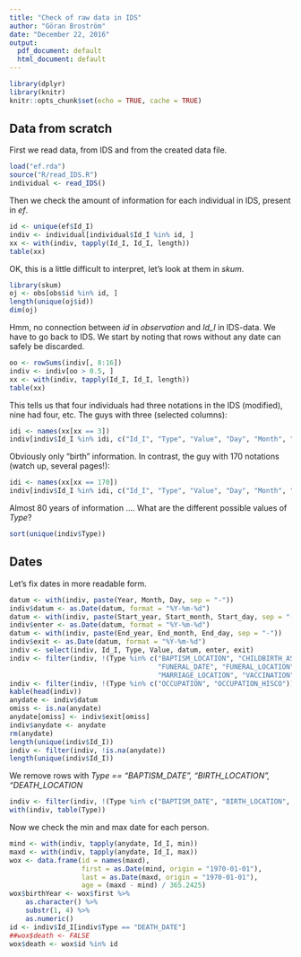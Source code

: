 ```yaml
---
title: "Check of raw data in IDS"
author: "Göran Broström"
date: "December 22, 2016"
output:
  pdf_document: default
  html_document: default
---
```


```r
library(dplyr)
library(knitr)
knitr::opts_chunk$set(echo = TRUE, cache = TRUE)
```

## Data from scratch

First we read data, from IDS and from the created data file.
```r
load("ef.rda")
source("R/read_IDS.R")
individual <- read_IDS()
```

Then we check the amount of information for each individual in IDS, present in *ef*.
```r
id <- unique(ef$Id_I)
indiv <- individual[individual$Id_I %in% id, ]
xx <- with(indiv, tapply(Id_I, Id_I, length))
table(xx)
```
OK, this is a little difficult to interpret, let's look at them in *skum*.

```r
library(skum)
oj <- obs[obs$id %in% id, ]
length(unique(oj$id))
dim(oj)
```
Hmm, no connection between *id* in *observation* and *Id_I* in IDS-data. We have to go back to IDS.
We start by noting that rows without any date can safely be discarded.

```r
oo <- rowSums(indiv[, 8:16])
indiv <- indiv[oo > 0.5, ]
xx <- with(indiv, tapply(Id_I, Id_I, length))
table(xx)
```

This tells us that four individuals had three notations in the IDS (modified), nine had four, etc. The guys with three (selected columns):

```r
idi <- names(xx[xx == 3])
indiv[indiv$Id_I %in% idi, c("Id_I", "Type", "Value", "Day", "Month", "Year")]
```

Obviously only "birth" information. In contrast, the guy with 170 notations (watch up, several pages!):

```r
idi <- names(xx[xx == 170])
indiv[indiv$Id_I %in% idi, c("Id_I", "Type", "Value", "Day", "Month", "Year")]
```

Almost 80 years of information $\ldots$. What are the different possible values of *Type*?

```r
sort(unique(indiv$Type))
```


## Dates

Let's fix dates in more readable form.

```r
datum <- with(indiv, paste(Year, Month, Day, sep = "-"))
indiv$datum <- as.Date(datum, format = "%Y-%m-%d")
datum <- with(indiv, paste(Start_year, Start_month, Start_day, sep = "-"))
indiv$enter <- as.Date(datum, format = "%Y-%m-%d")
datum <- with(indiv, paste(End_year, End_month, End_day, sep = "-"))
indiv$exit <- as.Date(datum, format = "%Y-%m-%d")
indiv <- select(indiv, Id_I, Type, Value, datum, enter, exit)
indiv <- filter(indiv, !(Type %in% c("BAPTISM_LOCATION", "CHILDBIRTH_ASSISTANT",
                                     "FUNERAL_DATE", "FUNERAL_LOCATION",
                                     "MARRIAGE_LOCATION", "VACCINATION")))
indiv <- filter(indiv, !(Type %in% c("OCCUPATION", "OCCUPATION_HISCO")))
kable(head(indiv))
anydate <- indiv$datum
omiss <- is.na(anydate)
anydate[omiss] <- indiv$exit[omiss]
indiv$anydate <- anydate
rm(anydate)
length(unique(indiv$Id_I))
indiv <- filter(indiv, !is.na(anydate))
length(unique(indiv$Id_I))
```

We remove rows with *Type == "BAPTISM_DATE", "BIRTH_LOCATION", "DEATH_LOCATION*

```r
indiv <- filter(indiv, !(Type %in% c("BAPTISM_DATE", "BIRTH_LOCATION", "DEATH_LOCATION")))
with(indiv, table(Type))
```

Now we check the min and max date for each person.

```r
mind <- with(indiv, tapply(anydate, Id_I, min))
maxd <- with(indiv, tapply(anydate, Id_I, max))
wox <- data.frame(id = names(maxd),
                  first = as.Date(mind, origin = "1970-01-01"), 
                  last = as.Date(maxd, origin = "1970-01-01"),
                  age = (maxd - mind) / 365.2425)
wox$birthYear <- wox$first %>% 
    as.character() %>% 
    substr(1, 4) %>% 
    as.numeric()
id <- indiv$Id_I[indiv$Type == "DEATH_DATE"]
##wox$death <- FALSE
wox$death <- wox$id %in% id
```

